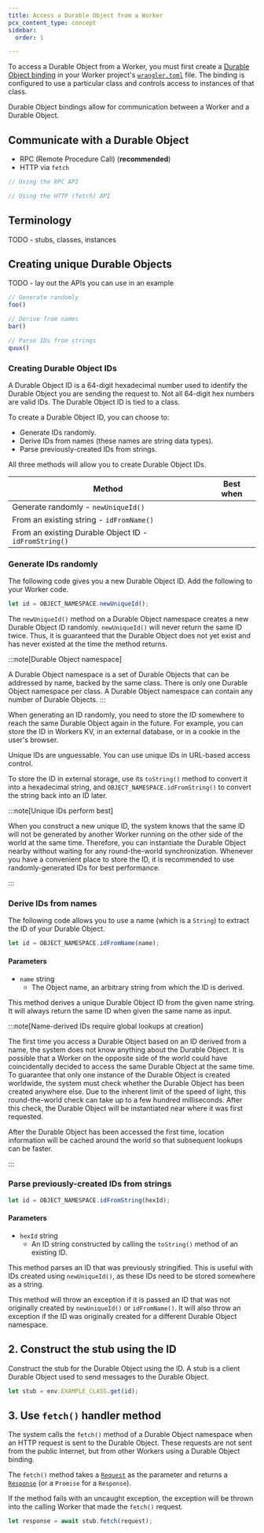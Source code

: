 ```yaml
---
title: Access a Durable Object from a Worker
pcx_content_type: concept
sidebar:
  order: 1

---
```


To access a Durable Object from a Worker, you must first create a [Durable Object binding](/workers/runtime-apis/bindings/) in your Worker project's [`wrangler.toml`](/workers/wrangler/configuration/#durable-objects) file. The binding is configured to use a particular class and controls access to instances of that class.

Durable Object bindings allow for communication between a Worker and a Durable Object.

## Communicate with a Durable Object

* RPC (Remote Procedure Call) (**recommended**)
* HTTP via `fetch`

```ts
// Using the RPC API

```

```ts
// Using the HTTP (fetch) API

```


## Terminology

TODO - stubs, classes, instances

## Creating unique Durable Objects

TODO - lay out the APIs you can use in an example

```ts
// Generate randomly
foo()

// Derive from names
bar()

// Parse IDs from strings
quux()

```

### Creating Durable Object IDs

A Durable Object ID is a 64-digit hexadecimal number used to identify the Durable Object you are sending the request to. Not all 64-digit hex numbers are valid IDs. The Durable Object ID is tied to a class.

To create a Durable Object ID, you can choose to:

* Generate IDs randomly.
* Derive IDs from names (these names are string data types).
* Parse previously-created IDs from strings.

All three methods will allow you to create Durable Object IDs.

| Method                            | Best when                                         |
| --------------------------------- | ------------------------------------------------- |
| Generate randomly - `newUniqueId()` |                                                   |
| From an existing string - `idFromName()` |                                                 |
| From an existing Durable Object ID - `idFromString()` |                   |

### Generate IDs randomly

The following code gives you a new Durable Object ID. Add the following to your Worker code.

```js
let id = OBJECT_NAMESPACE.newUniqueId();
```

The `newUniqueId()` method on a Durable Object namespace creates a new Durable Object ID randomly. `newUniqueId()` will never return the same ID twice. Thus, it is guaranteed that the Durable Object does not yet exist and has never existed at the time the method returns.

:::note[Durable Object namespace]

A Durable Object namespace is a set of Durable Objects that can be addressed by name, backed by the same class. There is only one Durable Object namespace per class. A Durable Object namespace can contain any number of Durable Objects. 
:::

When generating an ID randomly, you need to store the ID somewhere to reach the same Durable Object again in the future. For example, you can store the ID in Workers KV, in an external database, or in a cookie in the user's browser.

Unique IDs are unguessable. You can use unique IDs in URL-based access control.

To store the ID in external storage, use its `toString()` method to convert it into a hexadecimal string, and `OBJECT_NAMESPACE.idFromString()` to convert the string back into an ID later.

:::note[Unique IDs perform best]


When you construct a new unique ID, the system knows that the same ID will not be generated by another Worker running on the other side of the world at the same time. Therefore, you can instantiate the Durable Object nearby without waiting for any round-the-world synchronization. Whenever you have a convenient place to store the ID, it is recommended to use randomly-generated IDs for best performance.

:::

### Derive IDs from names

The following code allows you to use a name (which is a `String`) to extract the ID of your Durable Object.

```js
let id = OBJECT_NAMESPACE.idFromName(name);
```

#### Parameters


* `name` string
  * The Object name, an arbitrary string from which the ID is derived.


This method derives a unique Durable Object ID from the given name string. It will always return the same ID when given the same name as input.

:::note[Name-derived IDs require global lookups at creation]


The first time you access a Durable Object based on an ID derived from a name, the system does not know anything about the Durable Object. It is possible that a Worker on the opposite side of the world could have coincidentally decided to access the same Durable Object at the same time. To guarantee that only one instance of the Durable Object is created worldwide, the system must check whether the Durable Object has been created anywhere else. Due to the inherent limit of the speed of light, this round-the-world check can take up to a few hundred milliseconds. After this check, the Durable Object will be instantiated near where it was first requested.

After the Durable Object has been accessed the first time, location information will be cached around the world so that subsequent lookups can be faster.


:::

### Parse previously-created IDs from strings

```js
let id = OBJECT_NAMESPACE.idFromString(hexId);
```

#### Parameters


* `hexId` string
  * An ID string constructed by calling the `toString()` method of an existing ID.



This method parses an ID that was previously stringified. This is useful with IDs created using `newUniqueId()`, as these IDs need to be stored somewhere as a string.

This method will throw an exception if it is passed an ID that was not originally created by `newUniqueId()` or `idFromName()`. It will also throw an exception if the ID was originally created for a different Durable Object namespace.

## 2. Construct the stub using the ID

Construct the stub for the Durable Object using the ID. A stub is a client Durable Object used to send messages to the Durable Object.

```js
let stub = env.EXAMPLE_CLASS.get(id);
```

## 3. Use `fetch()` handler method

The system calls the `fetch()` method of a Durable Object namespace when an HTTP request is sent to the Durable Object. These requests are not sent from the public Internet, but from other Workers using a Durable Object binding.

The `fetch()` method takes a [`Request`](/workers/runtime-apis/request/) as the parameter and returns a [`Response`](/workers/runtime-apis/response/) (or a `Promise` for a `Response`).

If the method fails with an uncaught exception, the exception will be thrown into the calling Worker that made the `fetch()` request.

```js
let response = await stub.fetch(request);
```
